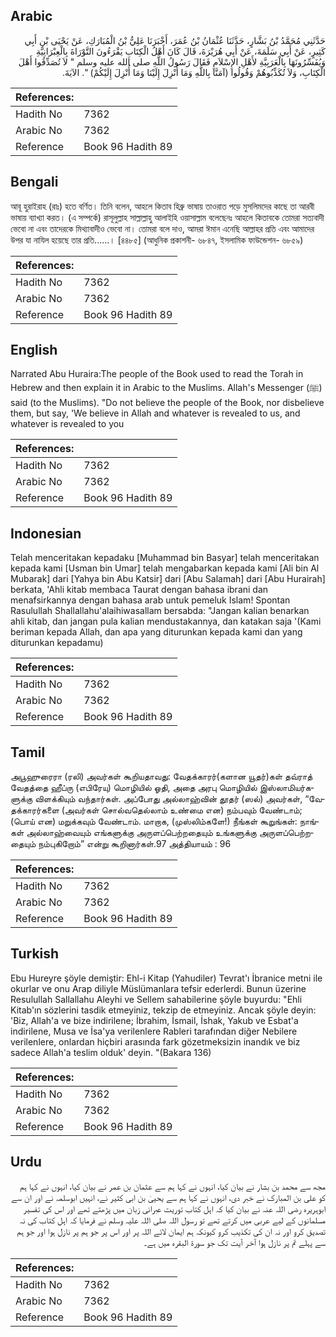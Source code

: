 ## Arabic


<div dir="rtl" lang="ar" style={{fontSize:'larger',backgroundColor:'#f8f9fa',padding:20}}>
حَدَّثَنِي مُحَمَّدُ بْنُ بَشَّارٍ، حَدَّثَنَا عُثْمَانُ بْنُ عُمَرَ، أَخْبَرَنَا عَلِيُّ بْنُ الْمُبَارَكِ، عَنْ يَحْيَى بْنِ أَبِي كَثِيرٍ، عَنْ أَبِي سَلَمَةَ، عَنْ أَبِي هُرَيْرَةَ، قَالَ كَانَ أَهْلُ الْكِتَابِ يَقْرَءُونَ التَّوْرَاةَ بِالْعِبْرَانِيَّةِ وَيُفَسِّرُونَهَا بِالْعَرَبِيَّةِ لأَهْلِ الإِسْلاَمِ فَقَالَ رَسُولُ اللَّهِ صلى الله عليه وسلم ‏"‏ لاَ تُصَدِّقُوا أَهْلَ الْكِتَابِ، وَلاَ تُكَذِّبُوهُمْ وَقُولُوا ‏(‏آمَنَّا بِاللَّهِ وَمَا أُنْزِلَ إِلَيْنَا وَمَا أُنْزِلَ إِلَيْكُمْ‏)‏ ‏"‏‏.‏ الآيَةَ‏.‏
</div>
<div style={{backgroundColor:'#f8f9fa',padding:20, marginBottom: 10}}><table> <thead> <tr> <th>References:</th> <th></th> </tr> </thead> <tbody><tr><td>Hadith No</td><td>7362</td></tr><tr><td>Arabic No</td><td>7362</td></tr><tr><td>Reference</td><td>Book 96 Hadith 89</td></tr></tbody></table></div>

## Bengali


<div dir="ltr" lang="bn" style={{fontSize:'larger',backgroundColor:'#f8f9fa',padding:20}}>
আবূ হুরাইরাহ (রাঃ) হতে বর্ণিত। তিনি বলেন, আহলে কিতাব হিব্রু ভাষায় তাওরাত পড়ে মুসলিমদের কাছে তা আরবী ভাষায় ব্যাখ্যা করত। (এ সম্পর্কে) রাসূলুল্লাহ সাল্লাল্লাহু আলাইহি ওয়াসাল্লাম বলেছেনঃ আহলে কিতাবকে তোমরা সত্যবাদী ভেবো না এবং তাদেরকে মিথ্যাবাদীও ভেবো না। তোমরা বলে দাও, আমরা ঈমান এনেছি আল্লাহর প্রতি এবং আমাদের উপর যা নাযিল হয়েছে তার প্রতি......। [৪৪৮৫] (আধুনিক প্রকাশনী- ৬৮৪৭, ইসলামিক ফাউন্ডেশন- ৬৮৫৯)
</div>
<div style={{backgroundColor:'#f8f9fa',padding:20, marginBottom: 10}}><table> <thead> <tr> <th>References:</th> <th></th> </tr> </thead> <tbody><tr><td>Hadith No</td><td>7362</td></tr><tr><td>Arabic No</td><td>7362</td></tr><tr><td>Reference</td><td>Book 96 Hadith 89</td></tr></tbody></table></div>

## English


<div dir="ltr" lang="en" style={{fontSize:'larger',backgroundColor:'#f8f9fa',padding:20}}>
Narrated Abu Huraira:The people of the Book used to read the Torah in Hebrew and then explain it in Arabic to the Muslims. Allah's Messenger (ﷺ) said (to the Muslims). "Do not believe the people of the Book, nor disbelieve them, but say, 'We believe in Allah and whatever is revealed to us, and whatever is revealed to you
</div>
<div style={{backgroundColor:'#f8f9fa',padding:20, marginBottom: 10}}><table> <thead> <tr> <th>References:</th> <th></th> </tr> </thead> <tbody><tr><td>Hadith No</td><td>7362</td></tr><tr><td>Arabic No</td><td>7362</td></tr><tr><td>Reference</td><td>Book 96 Hadith 89</td></tr></tbody></table></div>

## Indonesian


<div dir="ltr" lang="id" style={{fontSize:'larger',backgroundColor:'#f8f9fa',padding:20}}>
Telah menceritakan kepadaku [Muhammad bin Basyar] telah menceritakan kepada kami [Usman bin Umar] telah mengabarkan kepada kami [Ali bin Al Mubarak] dari [Yahya bin Abu Katsir] dari [Abu Salamah] dari [Abu Hurairah] berkata, 'Ahli kitab membaca Taurat dengan bahasa ibrani dan menafsirkannya dengan bahasa arab untuk pemeluk Islam! Spontan Rasulullah Shallallahu'alaihiwasallam bersabda: "Jangan kalian benarkan ahli kitab, dan jangan pula kalian mendustakannya, dan katakan saja '(Kami beriman kepada Allah, dan apa yang diturunkan kepada kami dan yang diturunkan kepadamu)
</div>
<div style={{backgroundColor:'#f8f9fa',padding:20, marginBottom: 10}}><table> <thead> <tr> <th>References:</th> <th></th> </tr> </thead> <tbody><tr><td>Hadith No</td><td>7362</td></tr><tr><td>Arabic No</td><td>7362</td></tr><tr><td>Reference</td><td>Book 96 Hadith 89</td></tr></tbody></table></div>

## Tamil


<div dir="ltr" lang="ta" style={{fontSize:'larger',backgroundColor:'#f8f9fa',padding:20}}>
அபூஹுரைரா (ரலி) அவர்கள் கூறியதாவது: வேதக்காரர்(களான யூதர்)கள் தவ்ராத் வேதத்தை ஹீப்ரு (எபிரேயு) மொழியில் ஓதி, அதை அரபு மொழியில் இஸ்லாமியர்களுக்கு விளக்கியும் வந்தார்கள். அப்போது அல்லாஹ்வின் தூதர் (ஸல்) அவர்கள், “வேதக்காரர்களை (அவர்கள் சொல்வதெல்லாம் உண்மை என) நம்பவும் வேண்டாம்; (பொய் என) மறுக்கவும் வேண்டாம். மாறாக, (முஸ்லிம்களே!) நீங்கள் கூறுங்கள்: நாங்கள் அல்லாஹ்வையும் எங்களுக்கு அருளப்பெற்றதையும் உங்களுக்கு அருளப்பெற்றதையும் நம்புகிறோம்” என்று கூறினார்கள்.97 அத்தியாயம் : 96
</div>
<div style={{backgroundColor:'#f8f9fa',padding:20, marginBottom: 10}}><table> <thead> <tr> <th>References:</th> <th></th> </tr> </thead> <tbody><tr><td>Hadith No</td><td>7362</td></tr><tr><td>Arabic No</td><td>7362</td></tr><tr><td>Reference</td><td>Book 96 Hadith 89</td></tr></tbody></table></div>

## Turkish


<div dir="ltr" lang="tr" style={{fontSize:'larger',backgroundColor:'#f8f9fa',padding:20}}>
Ebu Hureyre şöyle demiştir: Ehl-i Kitap (Yahudiler) Tevrat'ı İbranice metni ile okurlar ve onu Arap diliyle Müslümanlara tefsir ederlerdi. Bunun üzerine Resulullah Sallallahu Aleyhi ve Sellem sahabilerine şöyle buyurdu: "Ehli Kitab'ın sözlerini tasdik etmeyiniz, tekzip de etmeyiniz. Ancak şöyle deyin: 'Biz, Allah'a ve bize indirilene; İbrahim, İsmail, İshak, Yakub ve Esbat'a indirilene, Musa ve İsa'ya verilenlere Rableri tarafından diğer Nebilere verilenlere, onlardan hiçbiri arasında fark gözetmeksizin inandık ve biz sadece Allah'a teslim olduk' deyin. "(Bakara 136)
</div>
<div style={{backgroundColor:'#f8f9fa',padding:20, marginBottom: 10}}><table> <thead> <tr> <th>References:</th> <th></th> </tr> </thead> <tbody><tr><td>Hadith No</td><td>7362</td></tr><tr><td>Arabic No</td><td>7362</td></tr><tr><td>Reference</td><td>Book 96 Hadith 89</td></tr></tbody></table></div>

## Urdu


<div dir="rtl" lang="ur" style={{fontSize:'larger',backgroundColor:'#f8f9fa',padding:20}}>
مجھ سے محمد بن بشار نے بیان کیا، انہوں نے کہا ہم سے عثمان بن عمر نے بیان کیا، انہوں نے کہا ہم کو علی بن المبارک نے خبر دی، انہوں نے کہا ہم سے یحییٰ بن ابی کثیر نے، انہیں ابوسلمہ نے اور ان سے ابوہریرہ رضی اللہ عنہ نے بیان کیا کہ اہل کتاب توریت عبرانی زبان میں پڑھتے تھے اور اس کی تفسیر مسلمانوں کے لیے عربی میں کرتے تھے تو رسول اللہ صلی اللہ علیہ وسلم نے فرمایا کہ اہل کتاب کی نہ تصدیق کرو اور نہ ان کی تکذیب کرو کیونکہ ہم ایمان لائے اللہ پر اور اس پر جو ہم پر نازل ہوا اور جو ہم سے پہلے تم پر نازل ہوا آخر آیت تک جو سورۃ البقرہ میں ہے۔
</div>
<div style={{backgroundColor:'#f8f9fa',padding:20, marginBottom: 10}}><table> <thead> <tr> <th>References:</th> <th></th> </tr> </thead> <tbody><tr><td>Hadith No</td><td>7362</td></tr><tr><td>Arabic No</td><td>7362</td></tr><tr><td>Reference</td><td>Book 96 Hadith 89</td></tr></tbody></table></div>
